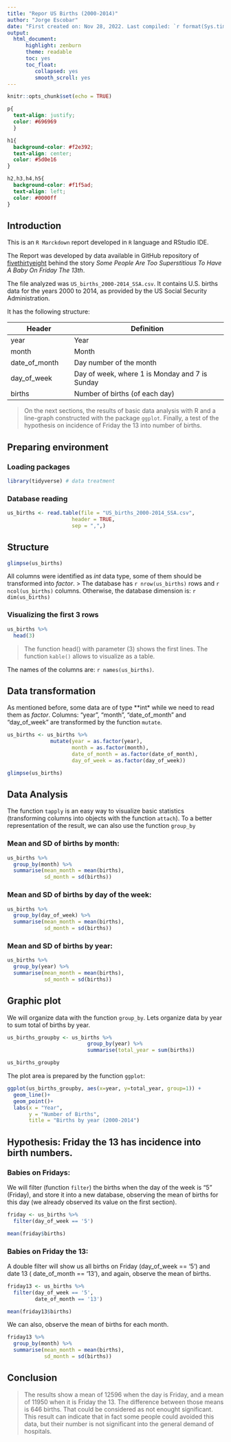 ---
title: "Repor US Births (2000-2014)"
author: "Jorge Escobar"
date: "First created on: Nov 28, 2022. Last compiled: `r format(Sys.time(), '%b %d, %Y %H:%M:%S')`"
output:
  html_document:
      highlight: zenburn
      theme: readable
      toc: yes
      toc_float:
         collapsed: yes
         smooth_scroll: yes 
---

```{r setup, include=FALSE}
knitr::opts_chunk$set(echo = TRUE)
```

<!-- Personalizing CSS style -->
```{css, echo = FALSE}

p{
  text-align: justify;
  color: #696969
  }

h1{
  background-color: #f2e392;
  text-align: center;
  color: #5d0e16
}

h2,h3,h4,h5{
  background-color: #f1f5ad;
  text-align: left;
  color: #0000ff
}

```

## Introduction

This is an `R Marckdown` report developed in `R` language and RStudio IDE.

The Report was developed by data available in GitHub repository of [fivethirtyeight](https://github.com/fivethirtyeight/data/tree/master/births) behind the story *Some People Are Too Superstitious To Have A Baby On Friday The 13th*.

The file analyzed was `US_births_2000-2014_SSA.csv`. It contains U.S. births data for the years 2000 to 2014, as provided by the US Social Security Administration.

It has the following structure:

Header               |  Definition
---------------------|---------------------------------------------------
year                 | Year
month                | Month
date_of_month        | Day number of the month
day_of_week          | Day of week, where 1 is Monday and 7 is Sunday
births               | Number of births (of each day)


>On the next sections, the results of basic data analysis with R and a line-graph constructed with the package `ggplot`. Finally, a test of the hypothesis on incidence of Friday the 13 into number of births.
	
## Preparing environment
 
### Loading packages
<!-- If necessary, the packages must be installed before in RStudio -->
```{r message=FALSE, warning=FALSE}
library(tidyverse) # data treatment
```

### Database reading
```{r}
us_births <- read.table(file = "US_births_2000-2014_SSA.csv",
                     header = TRUE,
                     sep = ",",)
```

## Structure
```{r}
glimpse(us_births)
```
All columns were identified as *int* data type, some of them should be transformed into *factor*.\n
> The database has `r nrow(us_births)` rows and `r ncol(us_births)` columns.
Otherwise, the database dimension is: `r dim(us_births)`

### Visualizing the first 3 rows

```{r}
us_births %>% 
  head(3) 
```
> The function head() with parameter (3) shows the first lines. The function `kable()` allows to visualize as a table.

The names of the columns are: `r names(us_births)`.

## Data transformation
As mentioned before, some data are of type **int* while we need to read them as *factor*.\n
Columns: "year", "month", "date_of_month" and "day_of_week" are transformed by the function `mutate`.

```{r}
us_births <- us_births %>%
              mutate(year = as.factor(year),
                     month = as.factor(month),
                     date_of_month = as.factor(date_of_month),
                     day_of_week = as.factor(day_of_week))

glimpse(us_births)
```

## Data Analysis
The function `tapply` is an easy way to visualize basic statistics (transforming columns into objects with the function `attach`).\n
To a better representation of the result, we can also use the function `group_by`

### Mean and SD of births by month:
```{r}
us_births %>% 
  group_by(month) %>% 
  summarise(mean_month = mean(births),
            sd_month = sd(births))
```

### Mean and SD of births by day of the week:
```{r}
us_births %>% 
  group_by(day_of_week) %>% 
  summarise(mean_month = mean(births),
            sd_month = sd(births))
```

### Mean and SD of births by year:
```{r}
us_births %>% 
  group_by(year) %>% 
  summarise(mean_month = mean(births),
            sd_month = sd(births))
```

## Graphic plot
We will organize data with the function `group_by`. Lets organize data by year to sum total of births by year.
```{r}
us_births_groupby <- us_births %>% 
                          group_by(year) %>% 
                          summarise(total_year = sum(births))

us_births_groupby
```

The plot area is prepared by the function `ggplot`:

```{r}
ggplot(us_births_groupby, aes(x=year, y=total_year, group=1)) +
  geom_line()+
  geom_point()+
  labs(x = "Year", 
       y = "Number of Births",
       title = "Births by year (2000-2014") 
```

## Hypothesis: Friday the 13 has incidence into birth numbers.

### Babies on Fridays:
We will filter (function `filter`) the births when the day of the week is "5" (Friday), and store it into a new database, observing the mean of births for this day (we already observed its value on the first section).
```{r}
friday <- us_births %>% 
  filter(day_of_week == '5') 

mean(friday$births)
```

### Babies on Friday the 13:
A double filter will show us all births on Friday (day_of_week == '5') and date 13 ( date_of_month == '13'), and again, observe the mean of births.
```{r}
friday13 <- us_births %>% 
  filter(day_of_week == '5', 
         date_of_month == '13')

mean(friday13$births)
```

We can also, observe the mean of births for each month.
```{r}
friday13 %>% 
  group_by(month) %>% 
  summarise(mean_month = mean(births),
            sd_month = sd(births))
```

## Conclusion 

> The results show a mean of 12596 when the day is Friday, and a mean of 11950 when it is Friday the 13.\n
The difference between those means is 646 births. That could be considered as not enought significant. This result can indicate that in fact some people could avoided this data, but their number is not significant into the general demand of hospitals.